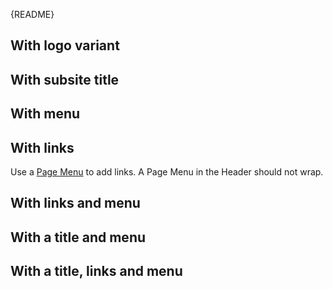 
<Meta of={HeaderStories} />

<Markdown>{README}</Markdown>

<Primary />

<Controls />

## With logo variant

<Canvas of={HeaderStories.WithLogoVariant} />

## With subsite title

<Canvas of={HeaderStories.WithTitle} />

## With menu

<Canvas of={HeaderStories.WithMenu} />

## With links

Use a [Page Menu](?path=/docs/components-navigation-page-menu--docs) to add links.
A Page Menu in the Header should not wrap.

<Canvas of={HeaderStories.WithLinks} />

## With links and menu

<Canvas of={HeaderStories.WithLinksAndMenu} />

## With a title and menu

<Canvas of={HeaderStories.WithTitleAndMenu} />

## With a title, links and menu

<Canvas of={HeaderStories.WithTitleLinksAndMenu} />
